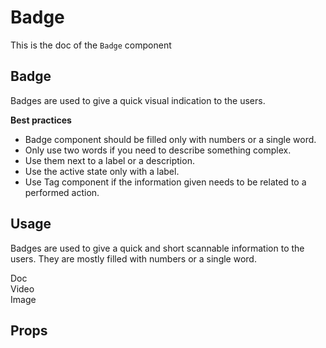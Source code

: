 <!--- Badge.stories.mdx --->


<Meta
  title="Design System/Molecules/Badge"
  component={Badge}
/>

# Badge

This is the doc of the `Badge` component

## Badge

Badges are used to give a quick visual indication to the users.

**Best practices**

- Badge component should be filled only with numbers or a single word.
- Only use two words if you need to describe something complex.
- Use them next to a label or a description.
- Use the active state only with a label.
- Use Tag component if the information given needs to be related to a performed action.


## Usage

Badges are used to give a quick and short scannable information to the users. They are mostly filled with numbers or a single word. 

<Canvas>
  <Story name="base">
    <Stack size={2}>
      <div>
        <Badge>Doc</Badge>
      </div>
      <div>
        <Badge>Video</Badge>
      </div>
      <div>
        <Badge active>Image</Badge>
      </div>
    </Stack>
  </Story>
</Canvas>

## Props

<ArgsTable of={Badge} />
